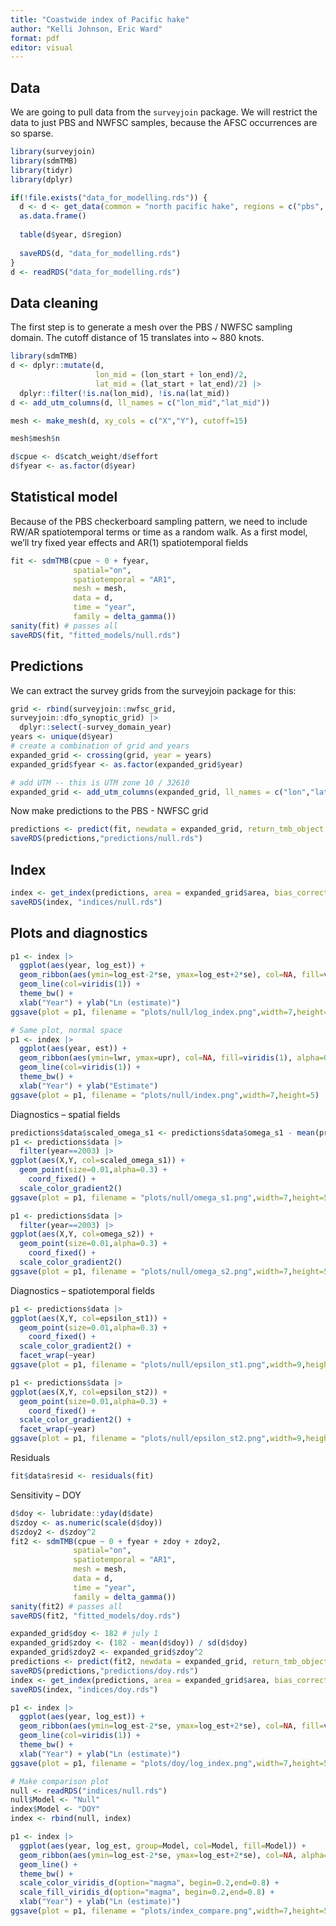 ```yaml
---
title: "Coastwide index of Pacific hake"
author: "Kelli Johnson, Eric Ward"
format: pdf
editor: visual
---
```


## Data

We are going to pull data from the `surveyjoin` package. We will restrict the data to just PBS and NWFSC samples, because the AFSC occurrences are so sparse.

```r
library(surveyjoin)
library(sdmTMB)
library(tidyr)
library(dplyr)

if(!file.exists("data_for_modelling.rds")) {
  d <- d <- get_data(common = "north pacific hake", regions = c("pbs", "nwfsc"), years = 2003:2023) |>
  as.data.frame()
  
  table(d$year, d$region)
  
  saveRDS(d, "data_for_modelling.rds")
}
d <- readRDS("data_for_modelling.rds")
```

## Data cleaning

The first step is to generate a mesh over the PBS / NWFSC sampling domain. The cutoff distance of 15 translates into \~ 880 knots.

```r
library(sdmTMB)
d <- dplyr::mutate(d, 
                   lon_mid = (lon_start + lon_end)/2,
                   lat_mid = (lat_start + lat_end)/2) |>
  dplyr::filter(!is.na(lon_mid), !is.na(lat_mid))
d <- add_utm_columns(d, ll_names = c("lon_mid","lat_mid"))

mesh <- make_mesh(d, xy_cols = c("X","Y"), cutoff=15)

mesh$mesh$n

```

```r
d$cpue <- d$catch_weight/d$effort
d$fyear <- as.factor(d$year)

```

## Statistical model

Because of the PBS checkerboard sampling pattern, we need to include RW/AR spatiotemporal terms or time as a random walk. As a first model, we'll try fixed year effects and AR(1) spatiotemporal fields

```r

fit <- sdmTMB(cpue ~ 0 + fyear,
              spatial="on",
              spatiotemporal = "AR1",
              mesh = mesh,
              data = d,
              time = "year",
              family = delta_gamma())
sanity(fit) # passes all
saveRDS(fit, "fitted_models/null.rds")
```

## Predictions

We can extract the survey grids from the surveyjoin package for this:

```r
grid <- rbind(surveyjoin::nwfsc_grid,
surveyjoin::dfo_synoptic_grid) |>
  dplyr::select(-survey_domain_year)
years <- unique(d$year)
# create a combination of grid and years
expanded_grid <- crossing(grid, year = years)
expanded_grid$fyear <- as.factor(expanded_grid$year)

# add UTM -- this is UTM zone 10 / 32610
expanded_grid <- add_utm_columns(expanded_grid, ll_names = c("lon","lat"), utm_crs = get_crs(d, ll_names = c("lon_mid","lat_mid")))
```

Now make predictions to the PBS - NWFSC grid

```r
predictions <- predict(fit, newdata = expanded_grid, return_tmb_object = TRUE)
saveRDS(predictions,"predictions/null.rds")
```

## Index

```r
index <- get_index(predictions, area = expanded_grid$area, bias_correct = TRUE)
saveRDS(index, "indices/null.rds")
```

## Plots and diagnostics

```r
p1 <- index |>
  ggplot(aes(year, log_est)) + 
  geom_ribbon(aes(ymin=log_est-2*se, ymax=log_est+2*se), col=NA, fill=viridis(1), alpha=0.5) + 
  geom_line(col=viridis(1)) + 
  theme_bw() + 
  xlab("Year") + ylab("Ln (estimate)")
ggsave(plot = p1, filename = "plots/null/log_index.png",width=7,height=5)

# Same plot, normal space
p1 <- index |>
  ggplot(aes(year, est)) + 
  geom_ribbon(aes(ymin=lwr, ymax=upr), col=NA, fill=viridis(1), alpha=0.5) + 
  geom_line(col=viridis(1)) + 
  theme_bw() + 
  xlab("Year") + ylab("Estimate")
ggsave(plot = p1, filename = "plots/null/index.png",width=7,height=5)
```

Diagnostics – spatial fields

```r
predictions$data$scaled_omega_s1 <- predictions$data$omega_s1 - mean(predictions$data$omega_s1)
p1 <- predictions$data |> 
  filter(year==2003) |>
ggplot(aes(X,Y, col=scaled_omega_s1)) + 
  geom_point(size=0.01,alpha=0.3) +
    coord_fixed() + 
  scale_color_gradient2()
ggsave(plot = p1, filename = "plots/null/omega_s1.png",width=7,height=5)

p1 <- predictions$data |> 
  filter(year==2003) |>
ggplot(aes(X,Y, col=omega_s2)) + 
  geom_point(size=0.01,alpha=0.3) +
    coord_fixed() + 
  scale_color_gradient2()
ggsave(plot = p1, filename = "plots/null/omega_s2.png",width=7,height=5)
```

Diagnostics – spatiotemporal fields

```r
p1 <- predictions$data |> 
ggplot(aes(X,Y, col=epsilon_st1)) + 
  geom_point(size=0.01,alpha=0.3) +
    coord_fixed() + 
  scale_color_gradient2() + 
  facet_wrap(~year)
ggsave(plot = p1, filename = "plots/null/epsilon_st1.png",width=9,height=7)

p1 <- predictions$data |> 
ggplot(aes(X,Y, col=epsilon_st2)) + 
  geom_point(size=0.01,alpha=0.3) +
    coord_fixed() + 
  scale_color_gradient2() + 
  facet_wrap(~year)
ggsave(plot = p1, filename = "plots/null/epsilon_st2.png",width=9,height=7)
```

Residuals

```r
fit$data$resid <- residuals(fit)
```

Sensitivity – DOY

```r
d$doy <- lubridate::yday(d$date)
d$zdoy <- as.numeric(scale(d$doy))
d$zdoy2 <- d$zdoy^2
fit2 <- sdmTMB(cpue ~ 0 + fyear + zdoy + zdoy2,
              spatial="on",
              spatiotemporal = "AR1",
              mesh = mesh,
              data = d,
              time = "year",
              family = delta_gamma())
sanity(fit2) # passes all
saveRDS(fit2, "fitted_models/doy.rds")

expanded_grid$doy <- 182 # july 1
expanded_grid$zdoy <- (182 - mean(d$doy)) / sd(d$doy)
expanded_grid$zdoy2 <- expanded_grid$zdoy^2
predictions <- predict(fit2, newdata = expanded_grid, return_tmb_object = TRUE)
saveRDS(predictions,"predictions/doy.rds")
index <- get_index(predictions, area = expanded_grid$area, bias_correct = TRUE)
saveRDS(index, "indices/doy.rds")

p1 <- index |>
  ggplot(aes(year, log_est)) + 
  geom_ribbon(aes(ymin=log_est-2*se, ymax=log_est+2*se), col=NA, fill=viridis(1), alpha=0.5) + 
  geom_line(col=viridis(1)) + 
  theme_bw() + 
  xlab("Year") + ylab("Ln (estimate)")
ggsave(plot = p1, filename = "plots/doy/log_index.png",width=7,height=5)

# Make comparison plot
null <- readRDS("indices/null.rds")
null$Model <- "Null"
index$Model <- "DOY"
index <- rbind(null, index)

p1 <- index |>
  ggplot(aes(year, log_est, group=Model, col=Model, fill=Model)) + 
  geom_ribbon(aes(ymin=log_est-2*se, ymax=log_est+2*se), col=NA, alpha=0.5) + 
  geom_line() + 
  theme_bw() + 
  scale_color_viridis_d(option="magma", begin=0.2,end=0.8) + 
  scale_fill_viridis_d(option="magma", begin=0.2,end=0.8) + 
  xlab("Year") + ylab("Ln (estimate)")
ggsave(plot = p1, filename = "plots/index_compare.png",width=7,height=5)
```
